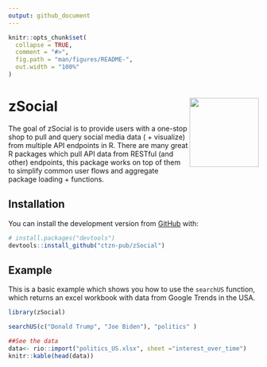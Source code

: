 ```yaml
---
output: github_document
---
```


<!-- README.md is generated from README.Rmd. Please edit that file -->

```r
knitr::opts_chunk$set(
  collapse = TRUE,
  comment = "#>",
  fig.path = "man/figures/README-",
  out.width = "100%"
)
```


# zSocial <img src="man/figures/logo.png" align="right" height="139" />


<!-- badges: start -->
<!-- badges: end -->

The goal of zSocial is to provide users with a one-stop shop to pull and query social media data ( + visualize) from multiple API endpoints in R. There are many great R packages which pull API data from RESTful (and other) endpoints, this package works on top of them to simplify common user flows and aggregate package loading + functions. 

## Installation

You can install the development version from [GitHub](https://github.com/) with:

``` r
# install.packages("devtools")
devtools::install_github("ctzn-pub/zSocial")
```
## Example

This is a basic example which shows you how to use the `searchUS` function, which returns an excel workbook with data from Google Trends in the USA. 

```r
library(zSocial)

searchUS(c("Donald Trump", "Joe Biden"), "politics" )

```


```r
##See the data 
data<- rio::import("politics_US.xlsx", sheet ="interest_over_time")
knitr::kable(head(data))
```

 
